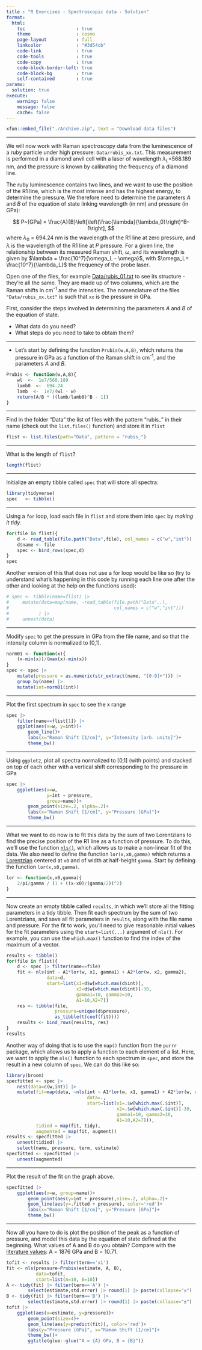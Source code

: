 ```yaml
---
title : "R Exercises - Spectroscopic data - Solution"
format: 
  html:
    toc                   : true
    theme                 : cosmo
    page-layout           : full
    linkcolor             : "#3d54cb"
    code-link             : true
    code-tools            : true
    code-copy             : true
    code-block-border-left: true
    code-block-bg         : true
    self-contained        : true
params:
  solution: true
execute: 
    warning: false
    message: false
    cache: false
---
```


```r
xfun::embed_file("./Archive.zip", text = "Download data files")
```

----



We will now work with Raman spectroscopy data from the luminescence of a ruby particle under high pressure: `Data/rubis_xx.txt`. 
This measurement is performed in a diamond anvil cell with a laser of wavelength $\lambda_L$=568.189 nm, and the pressure is known by calibrating the frequency of a diamond line. 

The ruby luminescence contains two lines, and we want to use the position of the R1 line, which is the most intense and has the highest energy, to determine the pressure. We therefore need to determine the parameters $A$ and $B$ of the equation of state linking wavelength (in nm) and pressure (in GPa):

$$
P~[GPa] = \frac{A}{B}\left[\left(\frac{\lambda}{\lambda_0}\right)^B-1\right],
$$
where $\lambda_0$ = 694.24 nm is the wavelength of the R1 line at zero pressure, and $\lambda$ is the wavelength of the R1 line at $P$ pressure. 
For a given line, the relationship between its measured Raman shift, $\omega$, and its wavelength is given by $\lambda = \frac{10^7}{\omega_L - \omega}$, with $\omega_L= \frac{10^7}{\lambda_L}$ the frequency of the probe laser.

Open one of the files, for example [Data/rubis_01.txt](Data/rubis_01.txt) to see its structure - they're all the same. They are made up of two columns, which are the Raman shifts in cm^-1^ and the intensities. The nomenclature of the files `"Data/rubis_xx.txt"` is such that `xx` is the pressure in GPa.

::: {.callout-info}
First, consider the steps involved in determining the parameters $A$ and $B$ of the equation of state. 

- What data do you need? 
- What steps do you need to take to obtain them?
:::

----------

- Let's start by defining the function `Prubis(w,A,B)`, which returns the pressure in GPa as a function of the Raman shift in cm^-1^, and the parameters $A$ and $B$. 


```r
Prubis <- function(w,A,B){
    wl  <-  1e7/568.189
    lamb0  <-  694.24
    lamb  <-  1e7/(wl - w)
    return(A/B * ((lamb/lamb0)^B - 1))
}
```

----------

Find in the folder "Data" the list of files with the pattern "rubis\_" in their name (check out the `list.files()` function) and store it in `flist`

```r
flist <- list.files(path="Data", pattern = "rubis_")
```

----------

What is the length of `flist`?

```r
length(flist)
```

----------

Initialize an empty tibble called `spec` that will store all spectra:

```r
library(tidyverse)
spec   <- tibble()
```

----------

Using a `for` loop, load each file in `flist` and store them into `spec` by *making it tidy*.

```r
for(file in flist){
    d <- read_table(file.path("Data",file), col_names = c("w","int"))
    d$name <- file
    spec <- bind_rows(spec,d)
}
spec
```

Another version of this that does not use a for loop would be like so (try to understand what's happening in this code by running each line one after the other and looking at the help on the functions used):

```r
# spec <- tibble(name=flist) |> 
#     mutate(data=map(name, ~read_table(file.path("Data",.), 
#                                       col_names = c("w","int")))
#           ) |> 
#     unnest(data)
```

----------

Modify `spec` to get the pressure in GPa from the file name, and so that the intensity column is normalized to [0,1].

```r
norm01 <- function(x){
    (x-min(x))/(max(x)-min(x))
}
spec <- spec |> 
    mutate(pressure = as.numeric(str_extract(name, "[0-9]+"))) |> 
    group_by(name) |> 
    mutate(int=norm01(int))
```

----------

Plot the first spectrum in `spec` to see the x range

```r
spec |> 
    filter(name==flist[1]) |>
    ggplot(aes(x=w, y=int))+
        geom_line()+
        labs(x="Raman Shift [1/cm]", y="Intensity [arb. units]")+
        theme_bw()
```

----------

Using `ggplot2`, plot all spectra normalized to [0,1] (with points) and stacked on top of each other with a vertical shift corresponding to the pressure in GPa

```r
spec |> 
    ggplot(aes(x=w, 
               y=int + pressure,
               group=name))+
        geom_point(size=.2, alpha=.2)+
        labs(x="Raman Shift [1/cm]", y="Pressure [GPa]")+
        theme_bw()
```

----------

What we want to do now is to fit this data by the sum of two Lorentzians to find the precise position of the R1 line as a function of pressure. To do this, we'll use the function [`nls()`](https://www.rdocumentation.org/packages/stats/versions/3.6.2/topics/nls), which allows us to make a non-linear fit of the data. We also need to define the function `lor(x,x0,gamma)` which returns a [Lorentzian](https://fr.wikipedia.org/wiki/Fonction_lorentzienne) centered at `x0` and of width at half-height `gamma`. Start by defining the function `lor(x,x0,gamma)`.

```r
lor <- function(x,x0,gamma){
    2/pi/gamma / (1 + ((x-x0)/(gamma/2))^2)
}
```

----------

Now create an empty tibble called `results`, in which we'll store all the fitting parameters in a tidy tibble. Then fit each spectrum by the sum of two Lorentzians, and save all fit parameters in `results`, along with the file name and pressure. For the fit to work, you'll need to give reasonable initial values for the fit parameters using the `start=list(...)` argument of `nls()`. For example, you can use the `which.max()` function to find the index of the maximum of a vector.

```r
results <- tibble()
for(file in flist){
    d <- spec |> filter(name==file)
    fit <- nls(int ~ A1*lor(w, x1, gamma1) + A2*lor(w, x2, gamma2), 
               data=d, 
               start=list(x1=d$w[which.max(d$int)], 
                          x2=d$w[which.max(d$int)]-30, 
                          gamma1=10, gamma2=10,
                          A1=10,A2=7))
    res <- tibble(file, 
                  pressure=unique(d$pressure),
                  as_tibble(t(coef(fit))))
    results <- bind_rows(results, res)
}
results
```

Another way of doing that is to use the `map()` function from the `purrr` package, which allows us to apply a function to each element of a list. Here, we want to apply the `nls()` function to each spectrum in `spec`, and store the result in a new column of `spec`. We can do this like so:

```r
library(broom)
specfitted <- spec |> 
    nest(data=c(w,int)) |> 
    mutate(fit=map(data, ~nls(int ~ A1*lor(w, x1, gamma1) + A2*lor(w, x2, gamma2), 
                              data=., 
                              start=list(x1=.$w[which.max(.$int)], 
                                         x2=.$w[which.max(.$int)]-30, 
                                         gamma1=10, gamma2=10,
                                         A1=10,A2=7))),
           tidied = map(fit, tidy),
           augmented = map(fit, augment))
results <- specfitted |> 
    unnest(tidied) |> 
    select(name, pressure, term, estimate)
specfitted <- specfitted |> 
    unnest(augmented)
```

----------

Plot the result of the fit on the graph above. 

```r
specfitted |> 
    ggplot(aes(x=w, group=name))+
        geom_point(aes(y=int + pressure),size=.2, alpha=.2)+
        geom_line(aes(y=.fitted + pressure), color='red')+
        labs(x="Raman Shift [1/cm]", y="Pressure [GPa]")+
        theme_bw()
```

----------

Now all you have to do is plot the position of the peak as a function of pressure, and model this data by the equation of state defined at the beginning. What values of A and B do you obtain? Compare with the [literature values](https://doi.org/10.1063/1.2135877): A = 1876 GPa and B = 10.71.

```r
tofit <- results |> filter(term=='x1')
fit <- nls(pressure~Prubis(estimate, A, B), 
           data=tofit, 
           start=list(A=10, B=10))
A <- tidy(fit) |> filter(term=='A') |> 
        select(estimate,std.error) |> round(1) |> paste(collapse="±")
B <- tidy(fit) |> filter(term=='B') |> 
        select(estimate,std.error) |> round(1) |> paste(collapse="±")
tofit |>  
    ggplot(aes(x=estimate, y=pressure))+
        geom_point(size=4)+
        geom_line(aes(y=predict(fit)), color='red')+
        labs(y="Pressure [GPa]", x="Raman Shift [1/cm]")+
        theme_bw()+
        ggtitle(glue::glue("A = {A} GPa, B = {B}"))
```

